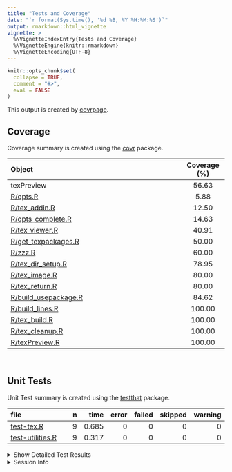 ```yaml
---
title: "Tests and Coverage"
date: "`r format(Sys.time(), '%d %B, %Y %H:%M:%S')`"
output: rmarkdown::html_vignette
vignette: >
  %\VignetteIndexEntry{Tests and Coverage}
  %\VignetteEngine{knitr::rmarkdown}
  %\VignetteEncoding{UTF-8}
---
```

  
```r
knitr::opts_chunk$set(
  collapse = TRUE,
  comment = "#>",
  eval = FALSE
)
```

<!--- Placeholder for tests/README.md Do Not Edit--->
This output is created by
[covrpage](https://github.com/yonicd/covrpage).

## Coverage

Coverage summary is created using the
[covr](https://github.com/r-lib/covr) package.

| Object                                           | Coverage (%) |
| :----------------------------------------------- | :----------: |
| texPreview                                       |    56.63     |
| [R/opts.R](https://github.com/metrumresearchgroup/texPreview/tree/check_tex_pkgs/R/opts.R)                          |     5.88     |
| [R/tex\_addin.R](https://github.com/metrumresearchgroup/texPreview/tree/check_tex_pkgs/R/tex_addin.R)               |    12.50     |
| [R/opts\_complete.R](https://github.com/metrumresearchgroup/texPreview/tree/check_tex_pkgs/R/opts_complete.R)       |    14.63     |
| [R/tex\_viewer.R](https://github.com/metrumresearchgroup/texPreview/tree/check_tex_pkgs/R/tex_viewer.R)             |    40.91     |
| [R/get\_texpackages.R](https://github.com/metrumresearchgroup/texPreview/tree/check_tex_pkgs/R/get_texpackages.R)   |    50.00     |
| [R/zzz.R](https://github.com/metrumresearchgroup/texPreview/tree/check_tex_pkgs/R/zzz.R)                            |    60.00     |
| [R/tex\_dir\_setup.R](https://github.com/metrumresearchgroup/texPreview/tree/check_tex_pkgs/R/tex_dir_setup.R)      |    78.95     |
| [R/tex\_image.R](https://github.com/metrumresearchgroup/texPreview/tree/check_tex_pkgs/R/tex_image.R)               |    80.00     |
| [R/tex\_return.R](https://github.com/metrumresearchgroup/texPreview/tree/check_tex_pkgs/R/tex_return.R)             |    80.00     |
| [R/build\_usepackage.R](https://github.com/metrumresearchgroup/texPreview/tree/check_tex_pkgs/R/build_usepackage.R) |    84.62     |
| [R/build\_lines.R](https://github.com/metrumresearchgroup/texPreview/tree/check_tex_pkgs/R/build_lines.R)           |    100.00    |
| [R/tex\_build.R](https://github.com/metrumresearchgroup/texPreview/tree/check_tex_pkgs/R/tex_build.R)               |    100.00    |
| [R/tex\_cleanup.R](https://github.com/metrumresearchgroup/texPreview/tree/check_tex_pkgs/R/tex_cleanup.R)           |    100.00    |
| [R/texPreview.R](https://github.com/metrumresearchgroup/texPreview/tree/check_tex_pkgs/R/texPreview.R)              |    100.00    |

<br>

## Unit Tests

Unit Test summary is created using the
[testthat](https://github.com/r-lib/testthat)
package.

| file                                          | n |  time | error | failed | skipped | warning |
| :-------------------------------------------- | -: | ----: | ----: | -----: | ------: | ------: |
| [test-tex.R](https://github.com/metrumresearchgroup/texPreview/tree/check_tex_pkgs/tests/testthat/test-tex.R)             | 9 | 0.685 |     0 |      0 |       0 |       0 |
| [test-utilities.R](https://github.com/metrumresearchgroup/texPreview/tree/check_tex_pkgs/tests/testthat/test-utilities.R) | 9 | 0.317 |     0 |      0 |       0 |       0 |

<details closed>

<summary> Show Detailed Test Results
</summary>

| file                                              | context                      | test                                              | status | n |  time |
| :------------------------------------------------ | :--------------------------- | :------------------------------------------------ | :----- | -: | ----: |
| [test-tex.R](https://github.com/metrumresearchgroup/texPreview/tree/check_tex_pkgs/tests/testthat/test-tex.R#L33)             | core tex function            | porting to tex: files generated                   | PASS   | 1 | 0.002 |
| [test-tex.R](https://github.com/metrumresearchgroup/texPreview/tree/check_tex_pkgs/tests/testthat/test-tex.R#L37)             | core tex function            | porting to tex: class of output                   | PASS   | 1 | 0.001 |
| [test-tex.R](https://github.com/metrumresearchgroup/texPreview/tree/check_tex_pkgs/tests/testthat/test-tex.R#L51)             | core tex function            | porting to tex no filedir: no files generated     | PASS   | 1 | 0.002 |
| [test-tex.R](https://github.com/metrumresearchgroup/texPreview/tree/check_tex_pkgs/tests/testthat/test-tex.R#L55)             | core tex function            | porting to tex no filedir: class of output        | PASS   | 1 | 0.001 |
| [test-tex.R](https://github.com/metrumresearchgroup/texPreview/tree/check_tex_pkgs/tests/testthat/test-tex.R#L69)             | core tex function            | keep pdf as an output: files generated            | PASS   | 1 | 0.002 |
| [test-tex.R](https://github.com/metrumresearchgroup/texPreview/tree/check_tex_pkgs/tests/testthat/test-tex.R#L73)             | core tex function            | keep pdf as an output: class of output            | PASS   | 1 | 0.002 |
| [test-tex.R](https://github.com/metrumresearchgroup/texPreview/tree/check_tex_pkgs/tests/testthat/test-tex.R#L88)             | core tex function            | html output: return magick object                 | PASS   | 1 | 0.671 |
| [test-tex.R](https://github.com/metrumresearchgroup/texPreview/tree/check_tex_pkgs/tests/testthat/test-tex.R#L117)            | core tex function            | tex lines directly input: validate benchmark      | PASS   | 1 | 0.002 |
| [test-tex.R](https://github.com/metrumresearchgroup/texPreview/tree/check_tex_pkgs/tests/testthat/test-tex.R#L135)            | core tex function            | use svg device: check if file created             | PASS   | 1 | 0.002 |
| [test-utilities.R](https://github.com/metrumresearchgroup/texPreview/tree/check_tex_pkgs/tests/testthat/test-utilities.R#L8)  | utility functions of package | build usepackage call: basic call                 | PASS   | 1 | 0.001 |
| [test-utilities.R](https://github.com/metrumresearchgroup/texPreview/tree/check_tex_pkgs/tests/testthat/test-utilities.R#L12) | utility functions of package | build usepackage call: check library is installed | PASS   | 1 | 0.145 |
| [test-utilities.R](https://github.com/metrumresearchgroup/texPreview/tree/check_tex_pkgs/tests/testthat/test-utilities.R#L16) | utility functions of package | build usepackage call: add options                | PASS   | 1 | 0.002 |
| [test-utilities.R](https://github.com/metrumresearchgroup/texPreview/tree/check_tex_pkgs/tests/testthat/test-utilities.R#L20) | utility functions of package | build usepackage call: use bad library name       | PASS   | 1 | 0.152 |
| [test-utilities.R](https://github.com/metrumresearchgroup/texPreview/tree/check_tex_pkgs/tests/testthat/test-utilities.R#L39) | utility functions of package | build usepackage multiple calls: class            | PASS   | 1 | 0.001 |
| [test-utilities.R](https://github.com/metrumresearchgroup/texPreview/tree/check_tex_pkgs/tests/testthat/test-utilities.R#L43) | utility functions of package | build usepackage multiple calls: dimension        | PASS   | 1 | 0.002 |
| [test-utilities.R](https://github.com/metrumresearchgroup/texPreview/tree/check_tex_pkgs/tests/testthat/test-utilities.R#L57) | utility functions of package | find packages: check class                        | PASS   | 2 | 0.003 |
| [test-utilities.R](https://github.com/metrumresearchgroup/texPreview/tree/check_tex_pkgs/tests/testthat/test-utilities.R#L73) | utility functions of package | empty call to addin: cause addin to crash         | PASS   | 1 | 0.011 |

</details>

<details>

<summary> Session Info </summary>

| Field    | Value                               |
| :------- | :---------------------------------- |
| Version  | R version 3.5.1 (2018-07-02)        |
| Platform | x86\_64-apple-darwin15.6.0 (64-bit) |
| Running  | macOS High Sierra 10.13.6           |
| Language | en\_US                              |
| Timezone | America/New\_York                   |

| Package  | Version    |
| :------- | :--------- |
| testthat | 2.0.0.9000 |
| covr     | 3.2.0      |
| covrpage | 0.0.61     |

</details>

<!--- Final Status : pass --->
